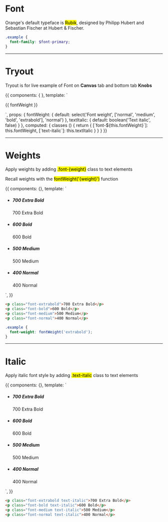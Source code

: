 
<Meta title='4. Typography|Font' />


# Font

Orange's default typeface is <mark>Rubik</mark>, designed by Philipp Hubert and Sebastian Fischer at Hubert & Fischer.

```scss
.example {
  font-family: $font-primary;
}
```

<hr/>


# Tryout

Tryout is for live example of Font on **Canvas** tab and bottom tab **Knobs**

<Story name='Tryout'>
  {{
    components: { },
    template: `<p :class="classes">
      {{ fontWeight }}
    </p>`,
    props: {
      fontWeight: {
        default: select('Font weight', ['normal', 'medium', 'bold', 'extrabold'], 'normal')
      },
      textItalic: {
        default: boolean('Text italic', false)
      }
    },
    computed: {
      classes () {
        return {
          [`font-${this.fontWeight}`]: this.fontWeight,
          [`text-italic`]: this.textItalic
        }
      }
    }
  }}
</Story>

<hr/>


# Weights

Apply weights by adding <mark>.font-{weight}</mark> class to text elements

Recall weights with the <mark>fontWeight('{weight}')</mark> function

<Story name='Weights'>
  {{
    components: {},
    template: `<ul class="docs__simple-list">
      <li>
        <h5>700 Extra Bold</h5>
        <p class="fs-gamma font-extrabold">700 Extra Bold</p>
      </li>
      <li>
        <h5>600 Bold</h5>
        <p class="fs-gamma font-bold">600 Bold</p>
      </li>
      <li>
        <h5>500 Medium</h5>
        <p class="fs-gamma font-medium">500 Medium</p>
      </li>
      <li>
        <h5>400 Normal</h5>
        <p class="fs-gamma font-normal">400 Normal</p>
      </li>
    </ul>`,
  }}
</Story>

```html
<p class="font-extrabold">700 Extra Bold</p>
<p class="font-bold">600 Bold</p>
<p class="font-medium">500 Medium</p>
<p class="font-normal">400 Normal</p>
```

```scss
.example {
  font-weight: fontWeight('extrabold');
}
```

<hr/>


# Italic

Apply italic font style by adding <mark>.text-italic</mark> class to text elements

<Story name='Italic'>
  {{
    components: {},
    template: `<ul class="docs__simple-list">
      <li>
        <h5>700 Extra Bold</h5>
        <p class="fs-gamma text-italic font-extrabold">700 Extra Bold</p>
      </li>
      <li>
        <h5>600 Bold</h5>
        <p class="fs-gamma text-italic font-bold">600 Bold</p>
      </li>
      <li>
        <h5>500 Medium</h5>
        <p class="fs-gamma text-italic font-medium">500 Medium</p>
      </li>
      <li>
        <h5>400 Normal</h5>
        <p class="fs-gamma text-italic font-normal">400 Normal</p>
      </li>
    </ul>`,
  }}
</Story>

```html
<p class="font-extrabold text-italic">700 Extra Bold</p>
<p class="font-bold text-italic">600 Bold</p>
<p class="font-medium text-italic">500 Medium</p>
<p class="font-normal text-italic">400 Normal</p>
```

